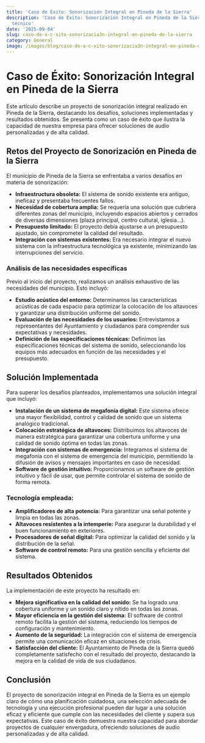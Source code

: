 ```yaml
---
title: 'Caso de Éxito: Sonorización Integral en Pineda de la Sierra'
description: 'Caso de Éxito: Sonorización Integral en Pineda de la Sierra — artículo
  técnico'
date: '2025-09-04'
slug: caso-de-a-c-xito-sonorizacia3n-integral-en-pineda-de-la-sierra
category: General
image: /images/blog/caso-de-a-c-xito-sonorizacia3n-integral-en-pineda-de-la-sierra/caso-de-a-c-xito-sonorizacia3n-integral-en-pineda-de-la-sierra-hero-001.webp
---
```


# Caso de Éxito: Sonorización Integral en Pineda de la Sierra

Este artículo describe un proyecto de sonorización integral realizado en Pineda de la Sierra, destacando los desafíos, soluciones implementadas y resultados obtenidos.  Se presenta como un caso de éxito que ilustra la capacidad de nuestra empresa para ofrecer soluciones de audio personalizadas y de alta calidad.

## Retos del Proyecto de Sonorización en Pineda de la Sierra

El municipio de Pineda de la Sierra se enfrentaba a varios desafíos en materia de sonorización:

* **Infraestructura obsoleta:** El sistema de sonido existente era antiguo, ineficaz y presentaba frecuentes fallos.
* **Necesidad de cobertura amplia:** Se requería una solución que cubriera diferentes zonas del municipio, incluyendo espacios abiertos y cerrados de diversas dimensiones (plaza principal, centro cultural, iglesia...).
* **Presupuesto limitado:** El proyecto debía ajustarse a un presupuesto ajustado, sin comprometer la calidad del resultado.
* **Integración con sistemas existentes:** Era necesario integrar el nuevo sistema con la infraestructura tecnológica ya existente, minimizando las interrupciones del servicio.

###  Análisis de las necesidades específicas

Previo al inicio del proyecto, realizamos un análisis exhaustivo de las necesidades del municipio.  Esto incluyó:

* **Estudio acústico del entorno:**  Determinamos las características acústicas de cada espacio para optimizar la colocación de los altavoces y garantizar una distribución uniforme del sonido.
* **Evaluación de las necesidades de los usuarios:**  Entrevistamos a representantes del Ayuntamiento y ciudadanos para comprender sus expectativas y necesidades.
* **Definición de las especificaciones técnicas:**  Definimos las especificaciones técnicas del sistema de sonido, seleccionando los equipos más adecuados en función de las necesidades y el presupuesto.


## Solución Implementada

Para superar los desafíos planteados, implementamos una solución integral que incluyó:

* **Instalación de un sistema de megafonía digital:**  Este sistema ofrece una mayor flexibilidad, control y calidad de sonido que un sistema analógico tradicional.
* **Colocación estratégica de altavoces:**  Distribuimos los altavoces de manera estratégica para garantizar una cobertura uniforme y una calidad de sonido óptima en todas las zonas.
* **Integración con sistemas de emergencia:**  Integramos el sistema de megafonía con el sistema de emergencia del municipio, permitiendo la difusión de avisos y mensajes importantes en caso de necesidad.
* **Software de gestión intuitivo:**  Proporcionamos un software de gestión intuitivo y fácil de usar, que permite controlar el sistema de sonido de forma remota.


### Tecnología empleada:

* **Amplificadores de alta potencia:**  Para garantizar una señal potente y limpia en todas las zonas.
* **Altavoces resistentes a la intemperie:**  Para asegurar la durabilidad y el buen funcionamiento en exteriores.
* **Procesadores de señal digital:**  Para optimizar la calidad del sonido y la distribución de la señal.
* **Software de control remoto:**  Para una gestión sencilla y eficiente del sistema.


## Resultados Obtenidos

La implementación de este proyecto ha resultado en:

* **Mejora significativa en la calidad del sonido:**  Se ha logrado una cobertura uniforme y un sonido claro y nítido en todas las zonas.
* **Mayor eficiencia en la gestión del sistema:**  El software de control remoto facilita la gestión del sistema, reduciendo los tiempos de configuración y mantenimiento.
* **Aumento de la seguridad:**  La integración con el sistema de emergencia permite una comunicación eficaz en situaciones de crisis.
* **Satisfacción del cliente:** El Ayuntamiento de Pineda de la Sierra quedó completamente satisfecho con el resultado del proyecto, destacando la mejora en la calidad de vida de sus ciudadanos.


## Conclusión

El proyecto de sonorización integral en Pineda de la Sierra es un ejemplo claro de cómo una planificación cuidadosa, una selección adecuada de tecnología y una ejecución profesional pueden dar lugar a una solución eficaz y eficiente que cumple con las necesidades del cliente y supera sus expectativas.  Este caso de éxito demuestra nuestra capacidad para abordar proyectos de cualquier envergadura, ofreciendo soluciones de audio personalizadas y de alta calidad.
